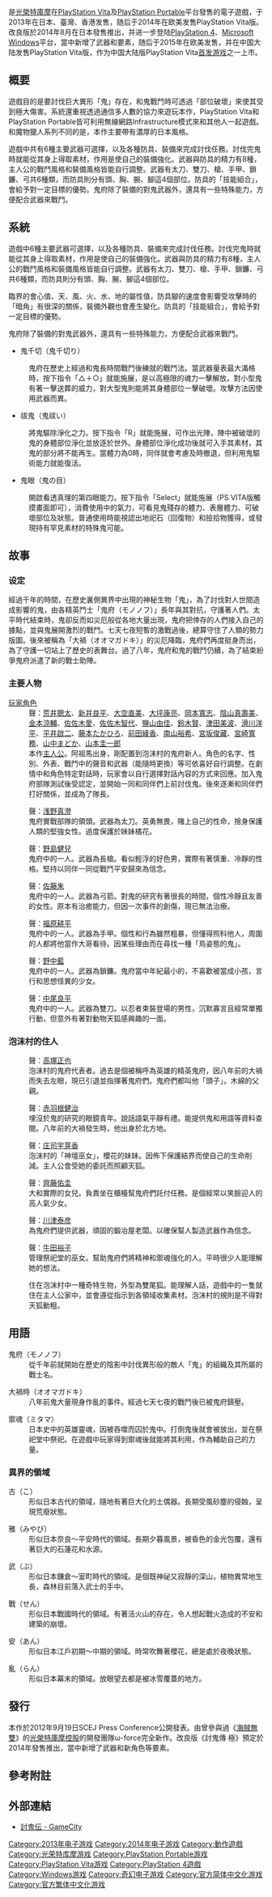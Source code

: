{{NoteTA
| G1=Games
}}
{{Infobox VG
| title = 討鬼傳
| english = Toukiden: The Age of Demons
| japanese = 討鬼伝
| image = File:Toukiden cover.jpg
| caption =
| developer = [[光榮特庫摩|光榮特庫摩]]（ω-force）
| publisher = {{Vgrelease|WW|光榮特庫摩|CN|[[索尼电脑娱乐|索尼电脑娱乐]]}}
| designer = 
| artist = [[左_(插畫家)|左]]
| composer = [[坂本英城|坂本英城]]
| released = {{Infobox VG/C|2013年6月27日|'''<u>讨鬼传</u>'''{{vgrelease|JP|2013年6月27日<ref name="The Geek Trench">{{cite web|date=March 30, 2013|title=Toukiden Arriving in June, Special PS Vita Edition Announced|url=http://thegeektrench.com/2013/03/30/toukiden-arriving-in-june-special-ps-vita-edition-announced/|publisher=''[[The_Geek_Trench|The Geek Trench]]''|accessdate=March 30, 2013|deadurl=yes|archiveurl=https://web.archive.org/web/20130526040124/http://thegeektrench.com/2013/03/30/toukiden-arriving-in-june-special-ps-vita-edition-announced/|archivedate=2013-05-26}}</ref>|TW|2013年9月19日<ref>[https://asia.playstation.com/hk/cht/regional/gamedetails?id=20367 討鬼傳 製品版 (中文版)] {{Wayback|url=https://asia.playstation.com/hk/cht/regional/gamedetails?id=20367 |date=20200414022746 }}, Sony Computer Entertainment Asia</ref>|NA|2014年2月11日（PSV）<ref>{{cite web|date=November 27, 2013|title=New RPG Toukiden Gets Western Release Date|url=http://ca.ign.com/articles/2013/11/27/new-rpg-toukiden-gets-western-release-date|publisher=''[[IGN|IGN]]''|accessdate=November 27, 2013}}</ref>|EU|2014年2月14日（PSV）<ref name="EU Release">{{Cite web |url=http://www.gamingunion.net/news/toukiden-the-age-of-demons-release-date-pre-order-bonuses-revealed--10374.html |title=Toukiden: The Age of Demons Release Date, Pre-Order Bonuses Revealed |publisher=Gaming Union |date=2014-01-16 |accessdate=2014-01-16 |archive-url=https://web.archive.org/web/20140119030134/http://www.gamingunion.net/news/toukiden-the-age-of-demons-release-date-pre-order-bonuses-revealed--10374.html |archive-date=2014-01-19 |dead-url=yes }}</ref>}}'''<u>讨鬼传 极</u><br>PlayStation Portable'''{{vgrelease|JP|2014年8月28日}}'''PlayStation Vita'''{{vgrelease|JP|2014年8月28日|CN|2015年3月20日<ref name="CN">{{cite web|title=国行PS4、PSV宣布发售日期：3月20日正式上市|url=http://games.qq.com/a/20150310/065310.htm|publisher=腾讯新闻|deadurl=yes|archiveurl=https://web.archive.org/web/20150402154940/http://games.qq.com/a/20150310/065310.htm|archivedate=2015-04-02|access-date=2015-05-29}}</ref>|EU|2015年3月27日<ref name=ps4west>2015-01-15, [http://gematsu.com/2015/01/toukiden-kiwami-coming-ps4-ps-vita-march Toukiden: Kiwami coming to PS4 and PS Vita in March] {{Wayback|url=http://gematsu.com/2015/01/toukiden-kiwami-coming-ps4-ps-vita-march |date=20210507103233 }}, Gematsu</ref>|NA|2015年3月31日<ref name=ps4west/>|}}'''PlayStation 4'''{{vgrelease|EU|2015年3月27日<ref name=ps4west />|NA|2015年3月31日<ref name=ps4west/>|JP|2015年4月23日|CN|2015年9月24日}}'''Windows'''{{vgrelease|WW|2015年6月26日}} }}
| genre = [[動作遊戲|動作遊戲]]
| modes = [[单人电子游戏|单人游戏]]、[[多人电子游戏|多人游戏]]
| platforms = '''讨鬼传'''<br>[[PlayStation_Portable|PlayStation Portable]]<br />[[PlayStation_Vita|PlayStation Vita]]<br>'''讨鬼传 极'''<br>PlayStation Portable<br />PlayStation Vita<br />[[PlayStation_4|PlayStation 4]]<br />[[Microsoft_Windows|Microsoft Windows]]
}}

{{Vgname|討鬼傳|ja=討鬼伝|en=Toukiden: The Age of Demons|diff=yes}}是[[光榮特庫摩|光榮特庫摩]]在[[PlayStation_Vita|PlayStation Vita]]及[[PlayStation_Portable|PlayStation Portable]]平台發售的電子遊戲，于2013年在日本、臺灣、香港发售，随后于2014年在欧美发售PlayStation Vita版。改良版{{Vgname|討鬼傳 極|ja=討鬼伝 極}}於2014年8月在日本發售推出，并进一步登陆[[PlayStation_4|PlayStation 4]]、[[Microsoft_Windows|Microsoft Windows]]平台，當中新增了武器和要素，随后于2015年在欧美发售，并在中国大陆发售PlayStation Vita版，作为中国大陆版PlayStation Vita[[首发游戏|首发游戏]]之一上市。

== 概要 ==
遊戲目的是要討伐巨大異形「鬼」存在，和鬼戰鬥時可透過「部位破壞」來使其受到極大傷害。系統還重視透過通信多人數的協力來遊玩本作，PlayStation Vita和PlayStation Portable皆可利用無線網路Infrastructure模式來和其他人一起遊戲。和魔物獵人系列不同的是，本作主要帶有濃厚的日本風格。

遊戲中共有6種主要武器可選擇，以及各種防具、裝備來完成討伐任務。討伐完鬼時就能從其身上得取素材，作用是使自己的裝備強化。武器與防具的精力有8種，主人公的戰鬥風格和裝備風格皆能自行調整。武器有太刀、雙刀、槍、手甲、鎖鐮、弓共6種類，而防具則分有頭、胸、腕、腳這4個部位。防具的「技能組合」，會給予對一定目標的優勢。鬼府除了裝備的對鬼武器外，還具有一些特殊能力，方便配合武器來戰鬥。

== 系統 ==
遊戲中6種主要武器可選擇，以及各種防具、裝備來完成討伐任務。討伐完鬼時就能從其身上得取素材，作用是使自己的裝備強化。武器與防具的精力有8種，主人公的戰鬥風格和裝備風格皆能自行調整。武器有太刀、雙刀、槍、手甲、鎖鐮、弓共6種類，而防具則分有頭、胸、腕、腳這4個部位。

臨界的會心值、天、風、火、水、地的屬性值，防具腳的速度會影響受攻擊時的「暗角」有很深的關係，裝備外觀也會產生變化。防具的「技能組合」，會給予對一定目標的優勢。

鬼府除了裝備的對鬼武器外，還具有一些特殊能力，方便配合武器來戰鬥。
*鬼千切（鬼千切り）
: 鬼府在歷史上經過和鬼長時間戰鬥後練就的戰鬥法。當武器量表最大滿格時，按下指令「△＋○」就能施展，是以高極限的魂力一擊解放。對小型鬼有著一擊送葬的威力，對大型鬼則能將其身體部位一擊破壞。攻擊方法因使用武器而異。
*祓鬼（鬼祓い）
: 將鬼驅除淨化之力。按下指令「R」就能施展，可作出光陣，陣中被破壞的鬼的身體部位淨化並放逐於世外。身體部位淨化成功後就可入手其素材，其鬼的部分將不能再生。當體力為0時，同伴就會考慮及時撤退，但利用鬼驅術能力就能復活。
*鬼眼（鬼の目）
: 開啟看透真理的第四眼能力。按下指令「Select」就能施展（PS VITA版觸摸畫面即可），消費使用中的氣力，可看見鬼殘存的體力、表層體力、可破壞部位及狀態。普通使用時能視認出地祀石（回復物）和撿拾物獲得，或發現持有罕見素材的特殊鬼可能。

== 故事 ==
=== 设定 ===
經過千年的時間，在歷史裏側異界中出現的神秘生物「鬼」，為了討伐對人世間造成影響的鬼，由各精英鬥士「鬼府（モノノフ）」長年與其對抗，守護著人們。太平時代結束時，鬼卻反而如災厄般從各地大量出現，鬼府把倖存的人們接入自己的據點，並與鬼展開激烈的戰鬥。七天七夜短暫的激戰過後，總算守住了人類的勢力版圖。後來被稱為「大禍（オオマガドキ）」的災厄降臨，鬼府們再度挺身而出，為了守護一切站上了歷史的表舞台。過了八年，鬼府和鬼的戰鬥仍續，為了結束紛爭鬼府派遣了新的戰士助陣。

=== 主要人物 ===
;[[玩家角色|玩家角色]]
: 聲：[[荒井聰太|荒井聰太]]、[[新井良平|新井良平]]、[[大空直美|大空直美]]、[[大坪康亮|大坪康亮]]、[[岡本寬志|岡本寬志]]、[[陰山真壽美|陰山真壽美]]、[[金本涼輔|金本涼輔]]、[[佐佐木愛|佐佐木愛]]、[[佐佐木智代|佐佐木智代]]、[[鹽山由佳|鹽山由佳]]、[[鈴木賢|鈴木賢]]、[[津田美波|津田美波]]、[[滑川洋平|滑川洋平]]、[[平井啟二|平井啟二]]、[[藤本たかひろ|藤本たかひろ]]、[[前田綾香|前田綾香]]、[[南山裕希|南山裕希]]、[[宮坂俊藏|宮坂俊藏]]、[[宮崎寬務|宮崎寬務]]、[[山中まどか|山中まどか]]、[[山本圭一郎|山本圭一郎]]
: 本作[[主人公|主人公]]。阿祖馬出身，剛配置到泡沫村的鬼府新人。角色的名字、性別、外表、戰鬥中的聲音和武器（能隨時更換）等可依喜好自行調整。在劇情中和角色特定對話時，玩家會以自行選擇對話內容的方式來回應。加入鬼府部隊測試後受認定，並開始一同和同伴們上前討伐鬼。後來逐漸和同伴們打好關係，並成為了隊長。

;{{nihongo|櫻花|おうか}}
: 聲：[[浅野真澄|浅野真澄]]
: 鬼府實戰部隊的領頭。武器為太刀。英勇無畏，賭上自己的性命，捨身保護人類的堅強女性。過度保護於妹妹橘花。

;{{nihongo|息吹|いぶき}}
: 聲：[[野島健兒|野島健兒]]
: 鬼府中的一人。武器為長槍。看似輕浮的好色男，實際有著慎重、冷靜的性格。堅持以同伴一同從戰鬥平安歸來為信念。

;{{nihongo|那木|なぎ}}
: 聲：[[佐藤朱|佐藤朱]]
: 鬼府中的一人。武器為弓箭。對鬼的研究有著很長的時間，個性冷靜且友善的女性。原本有治癒能力，但因一次事件的創傷，現已無法治療。

;{{nihongo|富嶽|ふがく}}
: 聲：[[福原耕平|福原耕平]]
: 鬼府中的一人。武器為手甲。個性和行為雖然粗暴，但懂得照料他人，周圍的人都將他當作大哥看待。因某些理由而在尋找一種「鳥姿態的鬼」。

;{{nihongo|初穂|はつほ}}
: 聲：[[野中藍|野中藍]]
: 鬼府中的一人。武器為鎖鐮。鬼府當中年紀最小的，不喜歡被當成小孩，言行和思想怪異的少女。

;{{nihongo|速鳥|はやとり}}
: 聲：[[中尾良平|中尾良平]]
: 鬼府中的一人。武器為雙刀。以忍者束裝登場的男性，沉默寡言且經常單獨行動，但意外有著對動物天狐感興趣的一面。
=== 泡沫村的住人 ===
;{{nihongo|大和|やまと}}
: 聲：[[高塚正也|高塚正也]]
: 泡沫村的鬼府代表者。過去是個被稱呼為英雄的精英鬼府，因八年前的大禍而失去左眼，現已引退並指揮著鬼府們。鬼府們都叫他「頭子」。木綿的父親。

;{{nihongo|秋水|しゅうすい}}
: 聲：[[赤羽根健治|赤羽根健治]]
: 埋沒於鬼的研究的眼鏡青年。說話語氣平靜有禮。能提供鬼和用語等資料查閱。八年前的大禍發生時，他出身於北方地。

;{{nihongo|橘花|きっか}}
: 聲：[[庄司宇芽香|庄司宇芽香]]
: 泡沫村的「神壇巫女」，櫻花的妹妹。因佈下保護結界而使自己的生命削減。主人公會受她的委託而照顧天狐。

;{{nihongo|木綿|ゆう}}
: 聲：[[齊藤佑圭|齊藤佑圭]]
: 大和實際的女兒。負責坐在櫃檯幫鬼府們託付任務。是個經常以笑臉迎人的高人氣少女。

;{{nihongo|多多羅|たたら}}
: 聲：[[川津泰彦|川津泰彦]]
: 為鬼府們提供武器，頑固的鍛冶屋老闆。以確保幫人製造武器作為信念。

;{{nihongo|樒|しきみ}}
: 聲：[[牛田裕子|牛田裕子]]
: 管理祭祀堂的巫女。幫助鬼府們將精神和禦魂強化的人。平時很少人能理解她的想法。

;{{nihongo|天狐|てんこ}}
: 住在泡沫村中一種奇特生物，外型為雙尾狐。能理解人話，遊戲中的一隻就住在主人公家中，並會遵從指示到各領域收集素材。泡沫村的規則是不得對天狐動粗。

== 用語 ==
;鬼府（モノノフ）
: 從千年前就開始在歷史的陰影中討伐異形般的敵人「鬼」的組織及其所屬的戰士名。

;大禍時（オオマガドキ）
: 八年前鬼大量現身作亂的事件。經過七天七夜的戰鬥後已被鬼府鎮壓。

;禦魂（ミタマ）
: 日本史中的英雄靈魂，因被吞噬而囚於鬼中。打倒鬼後就會被放出，並在祭祀堂中祭祀。在遊戲中玩家得到禦魂後就能將其利用，作為輔助自己的力量。

=== 異界的領域 ===
;古（こ）
: 形似日本古代的領域，隨地有著巨大化的土偶器。長期受風砂塵的侵蝕，呈現荒廢狀態。

;雅（みやび）
: 形似日本奈良～平安時代的領域。長期夕暮風景，被昏色的金光包覆，還有著巨大的石蓮花和水源。

;武（ぶ）
: 形似日本鎌倉～室町時代的領域。是個既神祕又寂靜的深山，植物異常地生長，森林目前落入武士的手中。

;戰（せん）
: 形似日本戰國時代的領域。有著活火山的存在，令人想起戰火造成的不安和建築的崩壞。

;安（あん）
: 形似日本江戶初期～中期的領域。時常吹舞著櫻花，總是處於夜晚狀態。

;亂（らん）
: 形似日本幕末的領域。放眼望去都是被冰雪覆蓋的地方。

== 發行 ==
本作於2012年9月19日SCEJ Press Conference公開發表。由曾參與過《[[ONE_PIECE：海賊無雙|海賊無雙]]》的[[光榮特庫摩控股|光榮特庫摩控股]]的開發團隊ω-force完全新作。改良版《討鬼傳 極》預定於2014年發售推出，當中新增了武器和新角色等要素。

== 參考附註 ==
{{Reflist}}

== 外部連結 ==
* [http://www.gamecity.ne.jp/toukiden/ 討鬼伝 - GameCity] {{Wayback|url=http://www.gamecity.ne.jp/toukiden/ |date=20210222175150 }}

{{DEFAULTSORT:Toukiden}}
[[Category:2013年电子游戏|Category:2013年电子游戏]]
[[Category:2014年电子游戏|Category:2014年电子游戏]]
[[Category:動作遊戲|Category:動作遊戲]]
[[Category:光荣特库摩游戏|Category:光荣特库摩游戏]]
[[Category:PlayStation_Portable游戏|Category:PlayStation Portable游戏]]
[[Category:PlayStation_Vita游戏|Category:PlayStation Vita游戏]]
[[Category:PlayStation_4遊戲|Category:PlayStation 4遊戲]]
[[Category:Windows游戏|Category:Windows游戏]]
[[Category:奇幻电子游戏|Category:奇幻电子游戏]]
[[Category:官方简体中文化游戏|Category:官方简体中文化游戏]]
[[Category:官方繁体中文化游戏|Category:官方繁体中文化游戏]]
